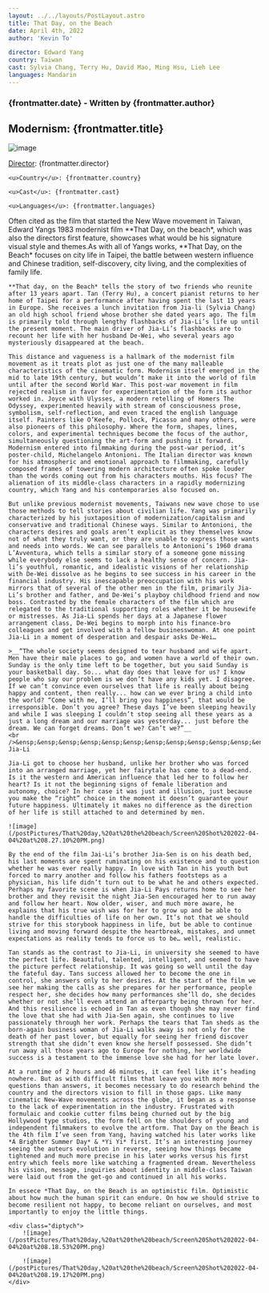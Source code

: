 ```yaml
---
layout: ../../layouts/PostLayout.astro
title: That Day, on the Beach
date: April 4th, 2022
author: 'Kevin To'

director: Edward Yang
country: Taiwan
cast: Sylvia Chang, Terry Hu, David Mao, Ming Hsu, Lieh Lee
languages: Mandarin
---
```


### {frontmatter.date} - Written by {frontmatter.author}

## Modernism: {frontmatter.title}

![image](/postPictures/That%20day,%20at%20the%20beach/EubCQwrWYAAdcvE.jpeg)

<div class="film-info">
    <u>Director</u>: {frontmatter.director}

    <u>Country</u>: {frontmatter.country}

    <u>Cast</u>: {frontmatter.cast}

    <u>Languages</u>: {frontmatter.languages}

</div>

<article class="main-content">
    Often cited as the film that started the New Wave movement in Taiwan, Edward Yangs 1983 modernist film **That Day, on the beach*, which was also the directors first feature, showcases what would be his signature visual style and themes.As with all of Yangs works, **That Day, on the Beach* focuses on city life in Taipei, the battle between western influence and Chinese tradition, self-discovery, city living, and the complexities of family life.

    **That day, on the Beach* tells the story of two friends who reunite after 13 years apart. Tan (Terry Hu), a concert pianist returns to her home of Taipei for a performance after having spent the last 13 years in Europe. She receives a lunch invitation from Jia-li (Sylvia Chang) an old high school friend whose brother she dated years ago. The film is primarily told through lengthy flashbacks of Jia-Li’s life up until the present moment. The main driver of Jia-Li’s flashbacks are to recount her life with her husband De-Wei, who several years ago mysteriously disappeared at the beach.

    This distance and vagueness is a hallmark of the modernist film movement as it treats plot as just one of the many malleable characteristics of the cinematic form. Modernism itself emerged in the mid to late 19th century, but wouldn’t make it into the world of film until after the second World War. This post-war movement in film rejected realism in favor for experimentation of the form its author worked in. Joyce with Ulysses, a modern retelling of Homers The Odyssey, experimented heavily with stream of consciousness prose, symbolism, self-reflection, and even traced the english language itself. Painters like O’Keefe, Pollock, Picasso and many others, were also pioneers of this philosophy. Where the form, shapes, lines, colors, and experimental techniques become the focus of the author, simultaneously questioning the art-form and pushing it forward. Modernism entered into filmmaking during the post-war period, it’s poster-child, Michelangelo Antonioni. The Italian director was known for his atmospheric and emotional approach to filmmaking, carefully composed frames of towering modern architecture often spoke louder than the words coming out from his characters mouths. His focus? The alienation of its middle-class characters in a rapidly modernizing country, which Yang and his contemporaries also focused on.

    But unlike previous modernist movements, Taiwans new wave chose to use those methods to tell stories about civilian life. Yang was primarily characterized by his juxtaposition of modernization/capitalism and conservative and traditional Chinese ways. Similar to Antonioni, the characters desires and goals aren’t explicit as they themselves know not of what they truly want, or they are unable to express those wants and needs into words. We can see parallels to Antonioni’s 1960 drama L’Avventura, which tells a similar story of a someone gone missing while everybody else seems to lack a healthy sense of concern. Jia-li’s youthful, romantic, and idealistic visions of her relationship with De-Wei dissolve as he begins to see success in his career in the financial industry. His inescapable preoccupation with his work mirrors that of several of the other men in the film, primarily Jia-Li’s brother and father, and De-Wei’s playboy childhood friend and now boss. Contrasted by the female characters of the film which are relegated to the traditional supporting roles whether it be housewife or mistresses. As Jia-Li spends her days at a Japanese flower arrangement class, De-Wei begins to morph into his finance-bro colleagues and get involved with a fellow businesswoman. At one point Jia-Li in a moment of desperation and despair asks De-Wei…

    >__“The whole society seems designed to tear husband and wife apart. Men have their male places to go, and women have a world of their own. Sunday is the only time left to be together, but you said Sunday is your basketball day. So... what day does that leave for us? I know people who say our problem is we don’t have any kids yet. I disagree. If we can’t convince even ourselves that life is really about being happy and content, then really... how can we ever bring a child into the world? “Come with me, I’ll bring you happiness”, that would be irresponsible. Don’t you agree? These days I’ve been sleeping heavily and while I was sleeping I couldn’t stop seeing all these years as a just a long dream and our marriage was yesterday... just before the dream. We can forget dreams. Don’t we? Can’t we?”__
    <br />&ensp;&ensp;&ensp;&ensp;&ensp;&ensp;&ensp;&ensp;&ensp;&ensp;&ensp;&ensp;&ensp;&ensp;&ensp;&ensp;&ensp;&ensp;&ensp;&ensp;&ensp;&ensp;&ensp;&ensp;&ensp;&ensp;&ensp;&ensp;&ensp;&ensp;&ensp;&ensp;&ensp;&ensp;&ensp;&ensp;&ensp;&ensp;&ensp;&ensp;&ensp;&ensp;&ensp;&ensp;&ensp;&ensp;&ensp;&ensp;&ensp;&ensp;&ensp;&ensp;&ensp;&ensp;&ensp;&ensp;- Jia-Li

    Jia-Li got to choose her husband, unlike her brother who was forced into an arranged marriage, yet her fairytale has come to a dead-end. Is it the western and American influence that led her to follow her heart? Is it not the beginning signs of female liberation and autonomy, choice? In her case it was just and illusion, just because you make the “right” choice in the moment it doesn’t guarantee your future happiness. Ultimately it makes no difference as the direction of her life is still attached to and determined by men.

    ![image](/postPictures/That%20day,%20at%20the%20beach/Screen%20Shot%202022-04-04%20at%208.27.10%20PM.png)

    By the end of the film Jai-Li’s brother Jia-Sen is on his death bed, his last moments are spent ruminating on his existence and to question whether he was ever really happy. In love with Tan in his youth but forced to marry another and follow his fathers footsteps as a physician, his life didn’t turn out to be what he and others expected. Perhaps my favorite scene is when Jia-Li Pays returns home to see her brother and they revisit the night Jia-Sen encouraged her to run away and follow her heart. Now older, wiser, and much more aware, he explains that his true wish was for her to grow up and be able to handle the difficulties of life on her own. It’s not that we should strive for this storybook happiness in life, but be able to continue living and moving forward despite the heartbreak, mistakes, and unmet expectations as reality tends to force us to be… well, realistic.

    Tan stands as the contrast to Jia-Li, in university she seemed to have the perfect life. Beautiful, talented, intelligent, and seemed to have the picture perfect relationship. It was going so well until the day the fateful day. Tans success allowed her to become the one in control, she answers only to her desires. At the start of the film we see her making the calls as she prepares for her performance, people respect her, she decides how many performances she’ll do, she decides whether or not she’ll even attend an afterparty being thrown for her. And this resilience is echoed in Tan as even though she may never find the love that she had with Jia-Sen again, she continues to live passionately through her work. Perhaps the tears that Tan sheds as the born-again business woman of Jia-Li walks away is not only for the death of her past lover, but equally for seeing her friend discover strength that she didn’t even know she herself possessed. She didn’t run away all those years ago to Europe for nothing, her worldwide success is a testament to the immense love she had for her late lover.

    At a runtime of 2 hours and 46 minutes, it can feel like it’s heading nowhere. But as with difficult films that leave you with more questions than answers, it becomes necessary to do research behind the country and the directors vision to fill in those gaps. Like many cinematic New-Wave movements across the globe, it began as a response to the lack of experimentation in the industry. Frustrated with formulaic and cookie cutter films being churned out by the big Hollywood type studios, the form fell on the shoulders of young and independent filmmakers to evolve the artform. That Day on the Beach is the 4th film I’ve seen from Yang, having watched his later works like *A Brighter Summer Day* & *Yi Yi* first. It’s an interesting journey seeing the auteurs evolution in reverse, seeing how things became tightened and much more precise in his later works versus his first entry which feels more like watching a fragmented dream. Nevertheless his vision, message, inquiries about identity in middle-class Taiwan were laid out from the get-go and continued in all his works.

    In essece *That Day, on the Beach is an optimistic film. Optimistic about how much the human spirit can endure. On how we should strive to become resilient not happy, to become reliant on ourselves, and most importantly to enjoy the little things.

    <div class="diptych">
        ![image](/postPictures/That%20day,%20at%20the%20beach/Screen%20Shot%202022-04-04%20at%208.18.53%20PM.png)

        ![image](/postPictures/That%20day,%20at%20the%20beach/Screen%20Shot%202022-04-04%20at%208.19.17%20PM.png)
    </div>

</article>
